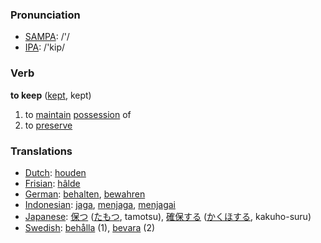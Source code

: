 === Pronunciation ===
*[[w:SAMPA|SAMPA]]: /'/
*[[w:IPA|IPA]]: /'kip/

=== Verb ===

'''to keep''' ([[kept]], kept)

# to [[maintain]] [[possession]] of
# to [[preserve]]

=== Translations ===
*[[Dutch]]: [[houden]]
*[[Frisian]]: [[hâlde]]
*[[German]]: [[behalten]], [[bewahren]]
*[[Indonesian]]: [[jaga]], [[jaga|menjaga]], [[jaga|menjagai]]
*[[Japanese]]: [[保つ]] ([[たもつ]], tamotsu), [[確保]]する ([[かくほ]]する, kakuho-suru)
*[[Swedish]]: [[behålla]] (1), [[bevara]] (2)